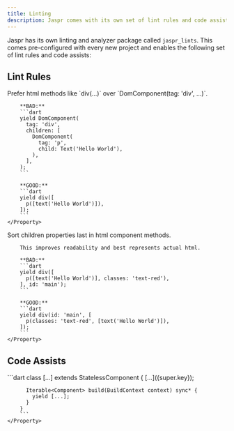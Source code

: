 ```yaml
---
title: Linting
description: Jaspr comes with its own set of lint rules and code assists.
---
```


Jaspr has its own linting and analyzer package called `jaspr_lints`. This comes pre-configured
with every new project and enables the following set of lint rules and code assists:

## Lint Rules

<Card>
    <Property name="prefer_html_methods" type="Fix available">
        Prefer html methods like `div(...)` over `DomComponent(tag: 'div', ...)`.

        **BAD:**
        ```dart
        yield DomComponent(
          tag: 'div',
          children: [
            DomComponent(
              tag: 'p',
              child: Text('Hello World'),
            ),
          ],
        );
        ```

        **GOOD:**
        ```dart
        yield div([
          p([text('Hello World')]),
        ]);
        ```
    </Property>
</Card>

<Card>
    <Property name="sort_children_properties_last" type="Fix available">
        Sort children properties last in html component methods.

        This improves readability and best represents actual html.

        **BAD:**
        ```dart
        yield div([
          p([text('Hello World')], classes: 'text-red'),
        ], id: 'main');
        ```

        **GOOD:**
        ```dart
        yield div(id: 'main', [
          p(classes: 'text-red', [text('Hello World')]),
        ]);
        ```
    </Property>
</Card>

## Code Assists

<Card>
    <Property name="Create StatelessComponent">
        ```dart
        class [...] extends StatelessComponent {
          [...]({super.key});

          Iterable<Component> build(BuildContext context) sync* {
            yield [...];
          }
        }
        ```
    </Property>
</Card>

<Card>
    <Property name="Create StatefulComponent">
    </Property>
</Card>

<Card>
    <Property name="Create InheritedComponent">
    </Property>
</Card>

<Card>
    <Property name="Convert to StaetfulComponent">
    </Property>
</Card>

<Card>
    <Property name="Convert to AsyncStatelessComponent">
    </Property>
</Card>

<Card>
    <Property name="Remove this component">
    </Property>
</Card>

<Card>
    <Property name="Wrap with html...">
    </Property>
</Card>

<Card>
    <Property name="Wrap with component...">
    </Property>
</Card>

<Card>
    <Property name="Wrap with Builder">
    </Property>
</Card>

<Card>
    <Property name="Extract component">
    </Property>
</Card>

<Card>
    <Property name="Add styles">
    </Property>
</Card>

<Card>
    <Property name="Convert to web-only import">
    </Property>
</Card>

<Card>
    <Property name="Convert to server-only import">
    </Property>
</Card>
